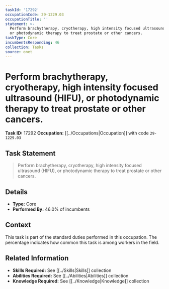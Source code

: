 ```yaml
---
taskId: '17292'
occupationCode: 29-1229.03
occupationTitle: ''
statement: >-
  Perform brachytherapy, cryotherapy, high intensity focused ultrasound (HIFU),
  or photodynamic therapy to treat prostate or other cancers.
taskType: Core
incumbentsResponding: 46
collection: Tasks
source: onet
---
```

# Perform brachytherapy, cryotherapy, high intensity focused ultrasound (HIFU), or photodynamic therapy to treat prostate or other cancers.

**Task ID:** 17292
**Occupation:** [[../Occupations|Occupation]] with code `29-1229.03`

## Task Statement

> Perform brachytherapy, cryotherapy, high intensity focused ultrasound (HIFU), or photodynamic therapy to treat prostate or other cancers.

## Details

- **Type:** Core
- **Performed By:** 46.0% of incumbents

## Context

This task is part of the standard duties performed in this occupation. The percentage indicates how common this task is among workers in the field.

## Related Information

- **Skills Required:** See [[../Skills|Skills]] collection
- **Abilities Required:** See [[../Abilities|Abilities]] collection
- **Knowledge Required:** See [[../Knowledge|Knowledge]] collection

